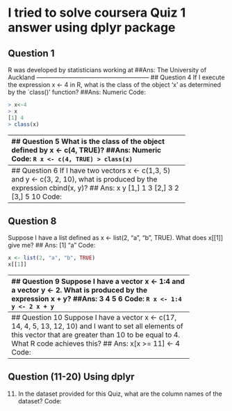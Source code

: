 # I tried to solve coursera Quiz 1 answer using dplyr package
## Question 1
R was developed by statisticians working at
##Ans: The University of Auckland
--------------------------------------------------------
## Question 4
If I execute the expression x <- 4 in R, what is the class of the object 'x' as determined by the `class()' function?
##Ans: Numeric
Code:
```R
> x<-4
> x
[1] 4
> class(x)
```
--------------------------------------------------------
## Question 5
What is the class of the object defined by x <- c(4, TRUE)?
##Ans: Numeric
Code:
```R
x <- c(4, TRUE)
> class(x)
```
---------------------------------------------------------
## Question 6
If I have two vectors x <- c(1,3, 5) and y <- c(3, 2, 10), what is produced by the expression cbind(x, y)?
## Ans:  x  y
[1,] 1  3
[2,] 3  2
[3,] 5 10
Code:
```R
x <- c(1,3, 5)
y <- c(3, 2, 10)
cbind(x, y)
```
----------------------------------------------------------
## Question 8
Suppose I have a list defined as x <- list(2, "a", "b", TRUE). What does x[[1]] give me?
## Ans: [1] "a"
Code:
```R
x <- list(2, "a", "b", TRUE)
x[[1]]
```
-----------------------------------------------------------
## Question 9
Suppose I have a vector x <- 1:4 and a vector y <- 2. What is produced by the expression x + y?
##Ans: 3 4 5 6
Code:
```R
x <- 1:4
y <- 2
x + y
```
-----------------------------------------------------------
## Question 10
Suppose I have a vector x <- c(17, 14, 4, 5, 13, 12, 10) and I want to set all elements of this vector that are greater than 10 to be equal to 4. What R code achieves this?
## Ans: x[x >= 11] <- 4
Code:
```R
x <- c(17, 14, 4, 5, 13, 12, 10)
x[x >= 11] <- 4
x
```
----------------------------------------------------------
## Question (11-20) Using dplyr
11. In the dataset provided for this Quiz, what are the column names of the dataset?
Code:


